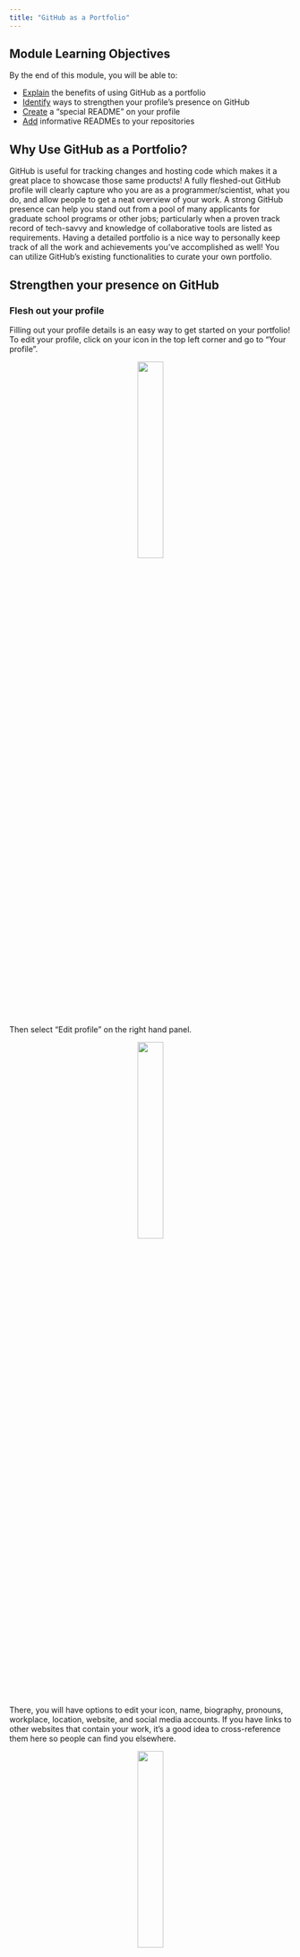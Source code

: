 ```yaml
---
title: "GitHub as a Portfolio"
---
```


## Module Learning Objectives

By the end of this module, you will be able to:

- <u>Explain</u> the benefits of using GitHub as a portfolio
- <u>Identify</u> ways to strengthen your profile's presence on GitHub 
- <u>Create</u> a "special README" on your profile
- <u>Add</u> informative READMEs to your repositories

## Why Use GitHub as a Portfolio?

GitHub is useful for tracking changes and hosting code which makes it a great place to showcase those same products! A fully fleshed-out GitHub profile will clearly capture who you are as a programmer/scientist, what you do, and allow people to get a neat overview of your work. A strong GitHub presence can help you stand out from a pool of many applicants for graduate school programs or other jobs; particularly when a proven track record of tech-savvy and knowledge of collaborative tools are listed as requirements. Having a detailed portfolio is a nice way to personally keep track of all the work and achievements you've accomplished as well! You can utilize GitHub's existing functionalities to curate your own portfolio. 

## Strengthen your presence on GitHub

### Flesh out your profile

Filling out your profile details is an easy way to get started on your portfolio! To edit your profile, click on your icon in the top left corner and go to "Your profile". 

<p align="center">
<img src="images/portfolio/portfolio-profile-1.png" align="center" width="30%"/>
</p>

Then select "Edit profile" on the right hand panel. 

<p align="center">
<img src="images/portfolio/portfolio-profile-2.png" align="center" width="30%"/>
</p>

There, you will have options to edit your icon, name, biography, pronouns, workplace, location, website, and social media accounts. If you have links to other websites that contain your work, it's a good idea to cross-reference them here so people can find you elsewhere.

<p align="center">
<img src="images/portfolio/portfolio-profile-3.png" align="center" width="30%"/>
</p>

Alternatively, you can also edit your profile by clicking on your icon in the top left corner to go to "Settings", then "Public profile". 

### Pin repositories

Additionally, you can choose to pin up to 6 public repositories to show off to anyone who visits your profile. These pinned repos will be at the top of your profile page, greatly increasing their visibility to visitors. 

To choose which repositories to pin, navigate to the "Your profile" tab again and click "Customize your pins". Once you've pinned the repositories you particularly want to highlight you can reorder your pinned repos by dragging the 6 dots at the top right corner.

<img src="images/portfolio/portfolio-pinned.png" align="center" width="100%"/>

When you're picking out your top repositories we recommend including repositories that:

- You're excited about (passion is always worth highlighting!)
- Showcase a breadth of skills
- Demonstrate significant expertise in a narrow range of skills
- You're proud of / were significant to your career

## Special README

A fun secret feature of GitHub is that you can have a special README displayed at the top of your profile! This is an easy way to present your work and interests to the rest of the GitHub community and anyone who visits your profile. 

To get started, from your profile landing page, click on the ➕ button and select "New repository".

<p align="center">
<img src="images/portfolio/portfolio-README-1.png" align="center" width="50%"/>
</p>

Name your new repo the same name as your username. A notification should pop up indicating that you're creating a special repo.

<p align="center">
<img src="images/portfolio/portfolio-README-2.png" align="center" width="80%"/>
</p>

Feel free to write an optional description. Set the repo visibility to public and make sure to check the box to initialize the repo with a README file. Click on the "Create repository" button once you're done!

<p align="center">
<img src="images/portfolio/portfolio-README-3.png" align="center" width="80%"/>
</p>

This is how the special repo will look like. Notice the notification on the right hand side informing you that the README.md file will appear on your profile. Click on the "Edit README" button to get started.

<img src="images/portfolio/portfolio-README-4.png" align="center" width="100%"/>

GitHub will have already populated README.md with a template that you can use as a starting point. Edit this Markdown file to your own liking. Here is a [handy guide](https://docs.github.com/en/get-started/writing-on-github/getting-started-with-writing-and-formatting-on-github) on formatting your text if you are not familiar with Markdown syntax. 

Some nice sections to include in your README.md are an "About me" section that gives a background on your work and interests, a contributions/achievements section, and a section on any other communities you're involved in. 

<img src="images/portfolio/portfolio-README-5.png" align="center" width="100%"/>

You can add [emojis](https://docs.github.com/en/get-started/writing-on-github/getting-started-with-writing-and-formatting-on-github/basic-writing-and-formatting-syntax#using-emoji), [images and GIFs](https://docs.github.com/en/get-started/writing-on-github/getting-started-with-writing-and-formatting-on-github/basic-writing-and-formatting-syntax#images) so have fun editing your special README. 

## Informative READMEs

On a related note, READMEs are crucial to guiding your audience to the files you want to show them. It's good practice to add an informative README to every repository so visitors know its purpose and what it contains. A well-written README will be useful to both coders and non-coders alike. Check out the SciComp team's guide to writing informative READMEs [here](https://nceas.github.io/scicomp-workshop-collaborative-coding/readmes.html)!

## How to Stand Out

Wondering how to make yourself and your work stand out amongst the sea of people on the Internet? Here are some ideas below! 

### Create Your Own Personal Website to Host on GitHub

Personal websites are a cool way to visually convey everything that goes into a portfolio— your background, work experiences, interests, accomplishments, projects, contact information, etc. With a website, you can be more creative and flexible in how you want to present yourself to others. Plus, non-GitHub users may be more inclined to navigate someone's personal website rather than their GitHub profile. 

Although the topic of creating your own personal website is outside the scope of this workshop, there are tons of resources on how to get started. If you're interested, check out the SciComp team's tutorial on [building a website with Quarto](https://nceas.github.io/scicomp.github.io/tutorials.html#building-a-website-with-quarto). Also feel free to check out Sam Csik's tutorials on how to [create](https://ucsb-meds.github.io/creating-quarto-websites/) and [customize](https://ucsb-meds.github.io/customizing-quarto-websites/#/title-slide) your website using Quarto. 

Since this will be a personal website deployed through [GitHub Pages](https://pages.github.com/), remember to name your Quarto project and GitHub repo: `<YOUR-GITHUB-USERNAME>.github.io`, replacing `<YOUR-GITHUB-USERNAME>` with your actual username. You're only allowed one user website with the github.io suffix. Follow the instructions in the linked tutorials to deploy the website via GitHub when you're done! If all goes well, your website will be live at: https://\<YOUR-GITHUB-USERNAME\>.github.io/





